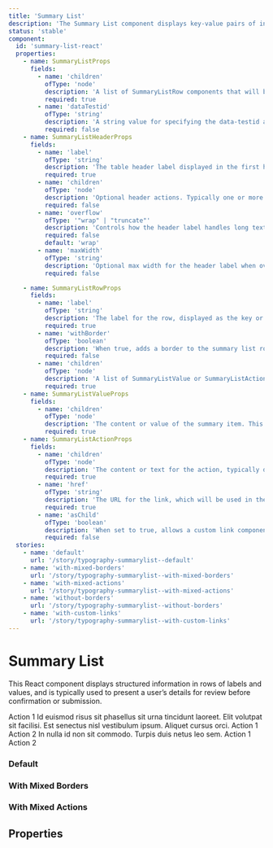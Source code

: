 ```yaml
---
title: 'Summary List'
description: 'The Summary List component displays key-value pairs of information with optional actions, often used for review pages or displaying user details.'
status: 'stable'
component:
  id: 'summary-list-react'
  properties:
    - name: SummaryListProps
      fields:
        - name: 'children'
          ofType: 'node'
          description: 'A list of SummaryListRow components that will be displayed in the summary list.'
          required: true
        - name: 'dataTestid'
          ofType: 'string'
          description: 'A string value for specifying the data-testid attribute for testing purposes.'
          required: false
    - name: SummaryListHeaderProps
      fields:
        - name: 'label'
          ofType: 'string'
          description: 'The table header label displayed in the first header column.'
          required: true
        - name: 'children'
          ofType: 'node'
          description: 'Optional header actions. Typically one or more SummaryListAction elements rendered in the last header column.'
          required: false
        - name: 'overflow'
          ofType: '"wrap" | "truncate"'
          description: 'Controls how the header label handles long text. "wrap" shows the full text; "truncate" keeps a single line with an ellipsis.'
          required: false
          default: 'wrap'
        - name: 'maxWidth'
          ofType: 'string'
          description: 'Optional max width for the header label when overflow is "truncate". (e.g., "24ch", "16rem", "320px").'
          required: false

    - name: SummaryListRowProps
      fields:
        - name: 'label'
          ofType: 'string'
          description: 'The label for the row, displayed as the key or title of the item.'
          required: true
        - name: 'withBorder'
          ofType: 'boolean'
          description: 'When true, adds a border to the summary list row.'
          required: false
        - name: 'children'
          ofType: 'node'
          description: 'A list of SummaryListValue or SummaryListAction components that will be rendered as the values or actions in the row.'
          required: true
    - name: SummaryListValueProps
      fields:
        - name: 'children'
          ofType: 'node'
          description: 'The content or value of the summary item. This can be any valid React node.'
          required: true
    - name: SummaryListActionProps
      fields:
        - name: 'children'
          ofType: 'node'
          description: 'The content or text for the action, typically displayed as a link.'
          required: true
        - name: 'href'
          ofType: 'string'
          description: 'The URL for the link, which will be used in the action.'
          required: true
        - name: 'asChild'
          ofType: 'boolean'
          description: 'When set to true, allows a custom link component (like NextLink) to be passed as a child.'
          required: false
  stories:
    - name: 'default'
      url: '/story/typography-summarylist--default'
    - name: 'with-mixed-borders'
      url: '/story/typography-summarylist--with-mixed-borders'
    - name: 'with-mixed-actions'
      url: '/story/typography-summarylist--with-mixed-actions'
    - name: 'without-borders'
      url: '/story/typography-summarylist--without-borders'
    - name: 'with-custom-links'
      url: '/story/typography-summarylist--with-custom-links'
---
```


# Summary List

This React component displays structured information in rows of labels and values, and is typically used to present a user’s details for review before confirmation or submission.

<Section current="react">
  <ComponentPreview>
    <ComponentContainer>
       <SummaryList withBorder>
        <SummaryListHeader label="Summary card heading">
          <SummaryListAction href="/action">Action 1</SummaryListAction>
        </SummaryListHeader>
        <SummaryListRow withBorder label="Ac amet">
          <SummaryListValue>
            Id euismod risus sit phasellus sit urna tincidunt laoreet. Elit
            volutpat sit facilisi.
          </SummaryListValue>
        </SummaryListRow>
        <SummaryListRow withBorder label="Felis natoque">
          <SummaryListValue>
            Est senectus nisl vestibulum ipsum. Aliquet cursus orci.
          </SummaryListValue>
          <SummaryListAction href="/action">Action 1</SummaryListAction>
          <SummaryListAction href="/action">Action 2</SummaryListAction>
        </SummaryListRow>
        <SummaryListRow label="Ac viverra">
          <SummaryListValue>
            In nulla id non sit commodo. Turpis duis netus leo sem.
          </SummaryListValue>
          <SummaryListAction href="/action">Action 1</SummaryListAction>
          <SummaryListAction href="/action">Action 2</SummaryListAction>
        </SummaryListRow>
      </SummaryList>
    </ComponentContainer>
  </ComponentPreview>

### Default

<StorybookFrame
  className="h-96"
  componentId="summary-list-react"
  story="default"
/>

### With Mixed Borders

<StorybookFrame
  className="h-96"
  componentId="summary-list-react"
  story="with-mixed-borders"
/>

### With Mixed Actions

<StorybookFrame
  className="h-96"
  componentId="summary-list-react"
  story="with-mixed-actions"
/>

## Properties

<ComponentPropertiesTable componentId="summary-list-react" />

</Section>
